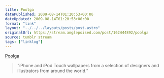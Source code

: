 ```yaml
---
title: Poolga
datePublished: 2009-08-14T01:20:53+00:00
dateUpdated: 2009-08-14T01:20:53+00:00
format: "link"
layout: "../../../layouts/posts/post.astro"
originalUrl: https://stream.anglepoised.com/post/162444892/poolga
source: tumblr stream
tags: ["linklog"]
---
```


[Poolga][1]

> &ldquo;iPhone and iPod Touch wallpapers from a selection of designers and illustrators from around the world.&rdquo;

[1]: http://poolga.com/
